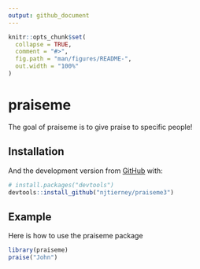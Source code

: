 ```yaml
---
output: github_document
---
```


<!-- README.md is generated from README.Rmd. Please edit that file -->

```r
knitr::opts_chunk$set(
  collapse = TRUE,
  comment = "#>",
  fig.path = "man/figures/README-",
  out.width = "100%"
)
```

# praiseme

<!-- badges: start -->
<!-- badges: end -->

The goal of praiseme is to give praise to specific people!

## Installation

And the development version from [GitHub](https://github.com/) with:

``` r
# install.packages("devtools")
devtools::install_github("njtierney/praiseme3")
```
## Example

Here is how to use the praiseme package

```r
library(praiseme)
praise("John")
```
